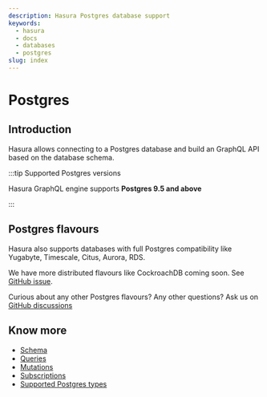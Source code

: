 ```yaml
---
description: Hasura Postgres database support
keywords:
  - hasura
  - docs
  - databases
  - postgres
slug: index
---
```


# Postgres

## Introduction

Hasura allows connecting to a Postgres database and build an GraphQL API
based on the database schema.

:::tip Supported Postgres versions

Hasura GraphQL engine supports **Postgres 9.5 and above**

:::

## Postgres flavours

Hasura also supports databases with full Postgres compatibility like
Yugabyte, Timescale, Citus, Aurora, RDS.

We have more distributed flavours like CockroachDB coming soon. See
[GitHub issue](https://github.com/hasura/graphql-engine/issues/678).

Curious about any other Postgres flavours? Any other questions? Ask us
on [GitHub discussions](https://github.com/hasura/graphql-engine/discussions)

## Know more

- [Schema](/graphql/core/databases/postgres/schema/index.mdx)
- [Queries](/graphql/core/databases/postgres/queries/index.mdx)
- [Mutations](/graphql/core/databases/postgres/mutations/index.mdx)
- [Subscriptions](/graphql/core/databases/postgres/subscriptions/index.mdx)
- [Supported Postgres types](/graphql/core/databases/postgres/postgresql-types.mdx)
